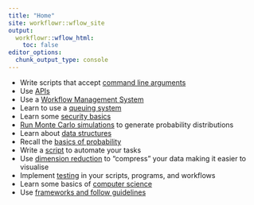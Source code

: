 ```yaml
---
title: "Home"
site: workflowr::wflow_site
output:
  workflowr::wflow_html:
    toc: false
editor_options:
  chunk_output_type: console
---
```


* Write scripts that accept [command line arguments](get_option.html)
* Use [APIs](restful.html)
* Use a [Workflow Management System](pipelining.html)
* Learn to use a [queuing system](queuing.html)
* Learn some [security basics](security.html)
* [Run Monte Carlo simulations](simulation.html) to generate probability distributions
* Learn about [data structures](data_struct.html)
* Recall the [basics of probability](probability.html)
* Write a [script](scripting.html) to automate your tasks
* Use [dimension reduction](dim_reduct.html) to "compress" your data making it easier to visualise
* Implement [testing](testing.html) in your scripts, programs, and workflows
* Learn some basics of [computer science](compsci.html)
* Use [frameworks and follow guidelines](framework.html)
